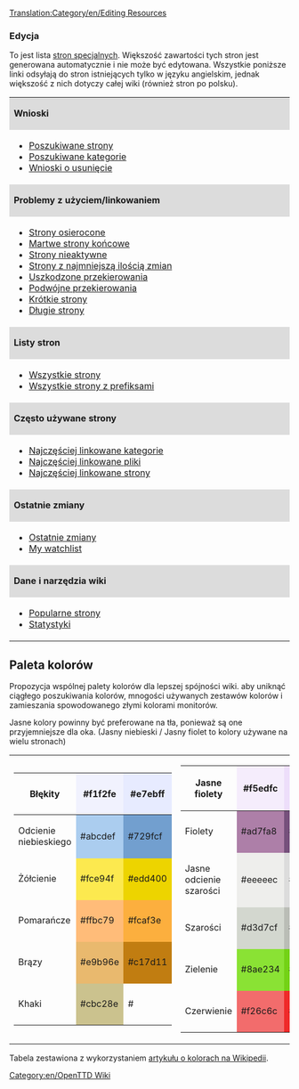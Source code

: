 [[Translation:Category/en/Editing Resources]]

===Edycja===

To jest lista [[Special:SpecialPages|stron specjalnych]]. Większość zawartości tych stron jest generowana automatycznie i nie może być edytowana. Wszystkie poniższe linki odsyłają do stron istniejących tylko w języku angielskim, jednak większość z nich dotyczy całej wiki (również stron po polsku).

{| width="100%"
|colspan=2 style="background:#DCDCDC;"|'''Wnioski'''
|-
| width="35%" |
* [[Special:WantedPages|Poszukiwane strony]]
* [[Special:Wantedcategories|Poszukiwane kategorie]]
* [[:Category:en/Requests for deletion|Wnioski o usunięcie]]
|
* [[:Category:en/Articles to be expanded|Artykuły do rozbudowania]]
* [[:Category:en/Articles to be updated|Artykuły do zaktualizowania]]
* [[:Category:en/Articles to be merged|Artykuły do połączenia]]
|-
|colspan=2 style="background:#DCDCDC;"|'''Problemy z użyciem/linkowaniem'''
|-
| 
* [[Special:Lonelypages|Strony osierocone]]
* [[Special:Deadendpages|Martwe strony końcowe]]
* [[Special:Ancientpages|Strony nieaktywne]]
* [[Special:Fewestrevisions|Strony z najmniejszą ilością zmian]]
* [[Special:BrokenRedirects|Uszkodzone przekierowania]]
* [[Special:DoubleRedirects|Podwójne przekierowania]]
* [[Special:ShortPages|Krótkie strony]]
* [[Special:LongPages|Długie strony]]
| style="vertical-align:top;"|
* [[Special:Uncategorizedcategories|Nieskategoryzowane kategorie]]
* [[Special:Uncategorizedpages|Nieskategoryzowane strony]]
* [[Special:Uncategorizedimages|Nieskategoryzowane ilustracje]]
* [[Special:Unusedimages|Niewykorzystywane ilustracje]]
* [[Special:Unusedcategories|Niewykorzystywane kategorie]]
* [[Special:Unusedtemplates|Niewykorzystywane szablony]]
|-
|colspan=2 style="background:#DCDCDC;"|'''Listy stron'''
|-
|
* [[Special:AllPages|Wszystkie strony]]
* [[Special:PrefixIndex|Wszystkie strony z prefiksami]]
|
* [[Special:Categories|Kategorie]]
* [[Special:Listredirects|Lista wszystkich przekierowań]]
|-
|colspan=2 style="background:#DCDCDC;"|'''Często używane strony'''
|-
|
* [[Special:MostLinkedCategories|Najczęściej linkowane kategorie]]
* [[Special:Mostimages|Najczęściej linkowane pliki]]
* [[Special:Mostlinked|Najczęściej linkowane strony]]
|
* [[Special:MostLinkedTemplates|Najczęściej linkowane szablony]]
* [[Special:MostCategories|Strony z największą ilością kategorii]]
* [[Special:MostRevisions|Strony z największą ilością edycji]]
|-
|colspan=2 style="background:#DCDCDC;"|'''Ostatnie zmiany'''
|-
|
* [[Special:RecentChanges|Ostatnie zmiany]]
* [[Special:Watchlist|My watchlist]]
|
* [[Special:Newpages|Nowe strony]]
* [[Special:Newimages|Nowe ilustracje]]
|-
|colspan=2 style="background:#DCDCDC;"|'''Dane i narzędzia wiki'''
|-
|
* [[Special:Popularpages|Popularne strony]]
* [[Special:Statistics|Statystyki]]
|
* [[Special:Version|Wersje]]
|}


== Paleta kolorów ==
Propozycja wspólnej palety kolorów dla lepszej spójności wiki.
aby uniknąć ciągłego poszukiwania kolorów, mnogości używanych zestawów kolorów i zamieszania spowodowanego złymi kolorami monitorów.

Jasne kolory powinny być preferowane na tła, ponieważ są one przyjemniejsze dla oka.
(Jasny niebieski / Jasny fiolet to kolory używane na wielu stronach)

{|style="width:100%;"
|style="width:30%;"|
{|
!style="width:100px;"| Błękity
|style="background:#f1f2fe; height:75px; width:75px; -moz-border-radius:1em;"|#f1f2fe
|style="background:#e7ebff; height:75px; width:75px; -moz-border-radius:1em;"|#e7ebff
|-
! Odcienie niebieskiego
|style="background:#abcdef; height:75px; width:75px; -moz-border-radius:1em;"|#abcdef
|style="background:#729fcf; height:75px; width:75px; -moz-border-radius:1em;"|#729fcf
|-
! Żółcienie
|style="background:#fce94f; height:75px; width:75px; -moz-border-radius:1em;"|#fce94f
|style="background:#edd400; height:75px; width:75px; -moz-border-radius:1em;"|#edd400
|-
! Pomarańcze
|style="background:#ffbc79; height:75px; width:75px; -moz-border-radius:1em;"|#ffbc79
|style="background:#fcaf3e; height:75px; width:75px; -moz-border-radius:1em;"|#fcaf3e
|-
! Brązy
|style="background:#e9b96e; height:75px; width:75px; -moz-border-radius:1em;"|#e9b96e
|style="background:#c17d11; height:75px; width:75px; -moz-border-radius:1em;"|#c17d11
|-
! Khaki
|style="background:#cbc28e; height:75px; width:75px; -moz-border-radius:1em;"|#cbc28e
|style=" height:75px; width:75px; -moz-border-radius:1em;"|#
|}
|
{|
!style="width:100px;"| Jasne fiolety
|style="background:#f5edfc; height:75px; width:75px; -moz-border-radius:1em;"|#f5edfc
|style="background:#eddefa; height:75px; width:75px; -moz-border-radius:1em;"|#eddefa
|-
! Fiolety
|style="background:#ad7fa8; height:75px; width:75px; -moz-border-radius:1em;"|#ad7fa8
|style="background:#75507b; height:75px; width:75px; -moz-border-radius:1em;"|#75507b
|-
! Jasne odcienie szarości
|style="background:#eeeeec; height:75px; width:75px; -moz-border-radius:1em;"|#eeeeec
|style="background:#dcdcdc; height:75px; width:75px; -moz-border-radius:1em;"|#888a85
|-
! Szarości
|style="background:#d3d7cf; height:75px; width:75px; -moz-border-radius:1em;"|#d3d7cf
|style="background:#babdb6; height:75px; width:75px; -moz-border-radius:1em;"|#babdb6
|-
! Zielenie
|style="background:#8ae234; height:75px; width:75px; -moz-border-radius:1em;"|#8ae234
|style="background:#73d216; height:75px; width:75px; -moz-border-radius:1em;"|#73d216
|-
! Czerwienie
|style="background:#f26c6c; height:75px; width:75px; -moz-border-radius:1em;"|#f26c6c
|style="background:#ef2929; height:75px; width:75px; -moz-border-radius:1em;"|#ef2929
|}
|}


Tabela zestawiona z wykorzystaniem [http://help.wikia.com/wiki/Help:Color#X11_color_names artykułu o kolorach na Wikipedii].



[[Category:en/OpenTTD Wiki]]